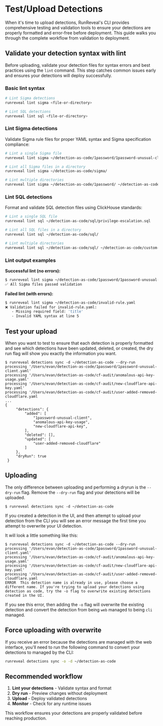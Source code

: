 # Test/Upload Detections

When it's time to upload detections, RunReveal's CLI provides comprehensive testing and validation tools to ensure your detections are properly formatted and error-free before deployment. This guide walks you through the complete workflow from validation to deployment.

## Validate your detection syntax with lint

Before uploading, validate your detection files for syntax errors and best practices using the `lint` command. This step catches common issues early and ensures your detections will deploy successfully.

### Basic lint syntax

```bash copy
# Lint Sigma detections
runreveal lint sigma <file-or-directory>

# Lint SQL detections  
runreveal lint sql <file-or-directory>
```

### Lint Sigma detections

Validate Sigma rule files for proper YAML syntax and Sigma specification compliance:

```bash copy
# Lint a single Sigma file
runreveal lint sigma ~/detection-as-code/1password/1password-unusual-client.yaml

# Lint all Sigma files in a directory
runreveal lint sigma ~/detection-as-code/sigma/

# Lint multiple directories
runreveal lint sigma ~/detection-as-code/1password/ ~/detection-as-code/cf-audit/
```

### Lint SQL detections

Format and validate SQL detection files using ClickHouse standards:

```bash copy
# Lint a single SQL file
runreveal lint sql ~/detection-as-code/sql/privilege-escalation.sql

# Lint all SQL files in a directory
runreveal lint sql ~/detection-as-code/sql/

# Lint multiple directories
runreveal lint sql ~/detection-as-code/sql/ ~/detection-as-code/custom-sql/
```

### Lint output examples

**Successful lint (no errors):**
```bash
$ runreveal lint sigma ~/detection-as-code/1password/1password-unusual-client.yaml
✅ All Sigma files passed validation
```

**Failed lint (with errors):**
```bash
$ runreveal lint sigma ~/detection-as-code/invalid-rule.yaml
❌ Validation failed for invalid-rule.yaml:
   - Missing required field: 'title'
   - Invalid YAML syntax at line 5
```

## Test your upload

When you want to test to ensure that each detection is properly formatted and
see which detections have been updated, deleted, or created, the dry run flag
will show you exactly the information you want.

```
$ runreveal detections sync -d ~/detection-as-code --dry-run                                                            
processing '/Users/evan/detection-as-code/1password/1password-unusual-client.yaml'                                           
processing '/Users/evan/detection-as-code/cf-audit/anomalous-api-key-usage.yaml'                                             
processing '/Users/evan/detection-as-code/cf-audit/new-cloudflare-api-key.yaml'                                              
processing '/Users/evan/detection-as-code/cf-audit/user-added-removed-cloudflare.yaml
...
{                                                                                                                            
     "detections": {                                                                                                         
         "added": [                                                                                                                                                                                                                                       
             "1password-unusual-client",                                                                                                                                                                                                             
             "anomalous-api-key-usage",                                                                                                                                                                                                                 
             "new-cloudflare-api-key",                                                                                                                                                                                                                        
         ],
         "deleted": [],                                                                                                                                                                                                                                   
         "updated": [                                                                                                                                                                                                                                     
             "user-added-removed-cloudflare"                                                                                         
         ]                                                                                                                   
     },                                                                                                                      
     "dryRun": true                                                                                                          
 }                          
```

## Uploading
The only difference between uploading and performing a dryrun is the `--dry-run` flag.
Remove the `--dry-run` flag and your detections will be uploaded.

```
$ runreveal detections sync -d ~/detection-as-code
```

If you created a detection in the UI, and then attempt to upload your detection
from the CLI you will see an error message the first time you attempt to
overwrite your UI detection.

It will look a little something like this:
```
$ runreveal detections sync -d ~/detection-as-code --dry-run                                                            
processing '/Users/evan/detection-as-code/1password/1password-unusual-client.yaml'                                           
processing '/Users/evan/detection-as-code/cf-audit/anomalous-api-key-usage.yaml'                                             
processing '/Users/evan/detection-as-code/cf-audit/new-cloudflare-api-key.yaml'                                              
processing '/Users/evan/detection-as-code/cf-audit/user-added-removed-cloudflare.yaml
ERROR  This detection name is already in use, please choose a different name. If you're trying to upload your detections using detection as code, try the -o flag to overwrite existing detections created in the UI.
```

If you see this error, then adding the `-o` flag will overwrite the existing
detection and convert the detection from being `web` managed to being `cli`
managed.

## Force uploading with overwrite

If you receive an error because the detections are managed with the web interface, you'll need to run the following command to convert your detections to managed by the CLI:

```bash copy
runreveal detections sync -o -d ~/detection-as-code
```

## Recommended workflow

1. **Lint your detections** - Validate syntax and format
2. **Dry run** - Preview changes without deployment
3. **Upload** - Deploy validated detections
4. **Monitor** - Check for any runtime issues

This workflow ensures your detections are properly validated before reaching production.

